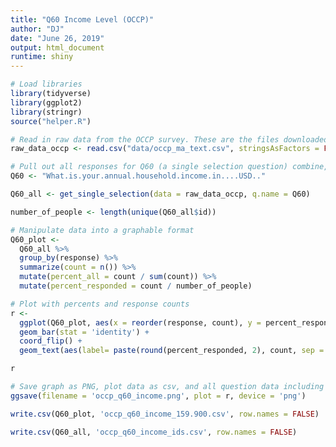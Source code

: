 ```yaml
---
title: "Q60 Income Level (OCCP)"
author: "DJ"
date: "June 26, 2019"
output: html_document
runtime: shiny
---
```


```r
# Load libraries
library(tidyverse)
library(ggplot2)
library(stringr)
source("helper.R")
```

```r
# Read in raw data from the OCCP survey. These are the files downloaded from survey monkey saved as a .csv
raw_data_occp <- read.csv("data/occp_ma_text.csv", stringsAsFactors = FALSE)
```

```r
# Pull out all responses for Q60 (a single selection question) combine, then determine 'question n'
Q60 <- "What.is.your.annual.household.income.in....USD.."

Q60_all <- get_single_selection(data = raw_data_occp, q.name = Q60)

number_of_people <- length(unique(Q60_all$id))
```

```r
# Manipulate data into a graphable format
Q60_plot <- 
  Q60_all %>%
  group_by(response) %>%
  summarize(count = n()) %>%
  mutate(percent_all = count / sum(count)) %>%
  mutate(percent_responded = count / number_of_people)
```

```r
# Plot with percents and response counts
r <- 
  ggplot(Q60_plot, aes(x = reorder(response, count), y = percent_responded)) +
  geom_bar(stat = 'identity') +
  coord_flip() +
  geom_text(aes(label= paste(round(percent_responded, 2), count, sep = "***")))

r
```

```r
# Save graph as PNG, plot data as csv, and all question data including response IDs as csv (save question n and N at end of plot file as "_x.x")
ggsave(filename = 'occp_q60_income.png', plot = r, device = 'png')

write.csv(Q60_plot, 'occp_q60_income_159.900.csv', row.names = FALSE)

write.csv(Q60_all, 'occp_q60_income_ids.csv', row.names = FALSE)
```
